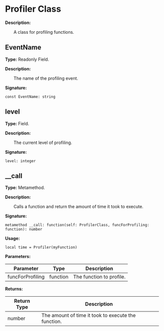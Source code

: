 # Profiler Class

**Description:**

&emsp;&emsp;A class for profiling functions.

## EventName

**Type:** Readonly Field.

**Description:**

&emsp;&emsp;The name of the profiling event.

**Signature:**
```tl
const EventName: string
```

## level

**Type:** Field.

**Description:**

&emsp;&emsp;The current level of profiling.

**Signature:**
```tl
level: integer
```

## __call

**Type:** Metamethod.

**Description:**

&emsp;&emsp;Calls a function and return the amount of time it took to execute.

**Signature:**
```tl
metamethod __call: function(self: ProfilerClass, funcForProfiling: function): number
```

**Usage:**
```tl
local time = Profiler(myFunction)
```

**Parameters:**

| Parameter | Type | Description |
| --- | --- | --- |
| funcForProfiling | function | The function to profile. |

**Returns:**

| Return Type | Description |
| --- | --- |
| number | The amount of time it took to execute the function. |